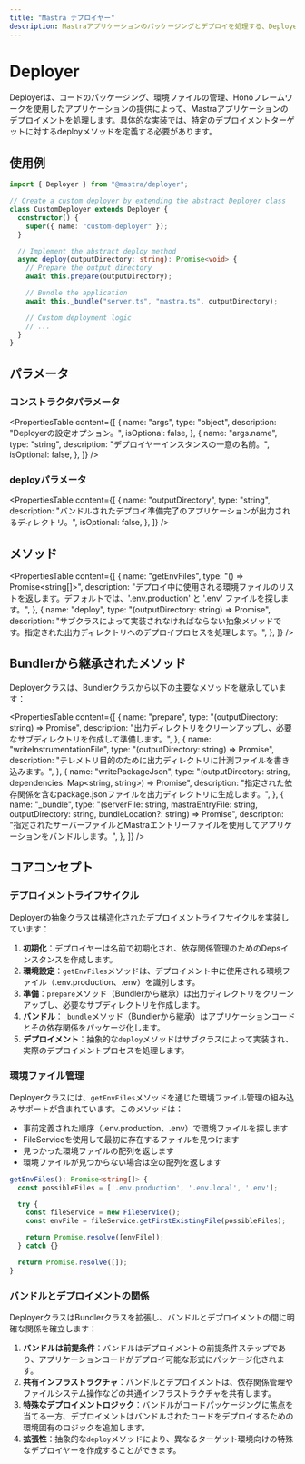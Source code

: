 ```yaml
---
title: "Mastra デプロイヤー"
description: Mastraアプリケーションのパッケージングとデプロイを処理する、Deployer抽象クラスのドキュメント。
---
```


# Deployer

Deployerは、コードのパッケージング、環境ファイルの管理、Honoフレームワークを使用したアプリケーションの提供によって、Mastraアプリケーションのデプロイメントを処理します。具体的な実装では、特定のデプロイメントターゲットに対するdeployメソッドを定義する必要があります。

## 使用例

```typescript
import { Deployer } from "@mastra/deployer";

// Create a custom deployer by extending the abstract Deployer class
class CustomDeployer extends Deployer {
  constructor() {
    super({ name: "custom-deployer" });
  }

  // Implement the abstract deploy method
  async deploy(outputDirectory: string): Promise<void> {
    // Prepare the output directory
    await this.prepare(outputDirectory);

    // Bundle the application
    await this._bundle("server.ts", "mastra.ts", outputDirectory);

    // Custom deployment logic
    // ...
  }
}
```

## パラメータ

### コンストラクタパラメータ

<PropertiesTable
  content={[
    {
      name: "args",
      type: "object",
      description: "Deployerの設定オプション。",
      isOptional: false,
    },
    {
      name: "args.name",
      type: "string",
      description: "デプロイヤーインスタンスの一意の名前。",
      isOptional: false,
    },
  ]}
/>

### deployパラメータ

<PropertiesTable
  content={[
    {
      name: "outputDirectory",
      type: "string",
      description:
        "バンドルされたデプロイ準備完了のアプリケーションが出力されるディレクトリ。",
      isOptional: false,
    },
  ]}
/>

## メソッド

<PropertiesTable
  content={[
    {
      name: "getEnvFiles",
      type: "() => Promise<string[]>",
      description:
        "デプロイ中に使用される環境ファイルのリストを返します。デフォルトでは、'.env.production' と '.env' ファイルを探します。",
    },
    {
      name: "deploy",
      type: "(outputDirectory: string) => Promise<void>",
      description:
        "サブクラスによって実装されなければならない抽象メソッドです。指定された出力ディレクトリへのデプロイプロセスを処理します。",
    },
  ]}
/>

## Bundlerから継承されたメソッド

Deployerクラスは、Bundlerクラスから以下の主要なメソッドを継承しています：

<PropertiesTable
  content={[
    {
      name: "prepare",
      type: "(outputDirectory: string) => Promise<void>",
      description:
        "出力ディレクトリをクリーンアップし、必要なサブディレクトリを作成して準備します。",
    },
    {
      name: "writeInstrumentationFile",
      type: "(outputDirectory: string) => Promise<void>",
      description:
        "テレメトリ目的のために出力ディレクトリに計測ファイルを書き込みます。",
    },
    {
      name: "writePackageJson",
      type: "(outputDirectory: string, dependencies: Map<string, string>) => Promise<void>",
      description:
        "指定された依存関係を含むpackage.jsonファイルを出力ディレクトリに生成します。",
    },
    {
      name: "_bundle",
      type: "(serverFile: string, mastraEntryFile: string, outputDirectory: string, bundleLocation?: string) => Promise<void>",
      description:
        "指定されたサーバーファイルとMastraエントリーファイルを使用してアプリケーションをバンドルします。",
    },
  ]}
/>

## コアコンセプト

### デプロイメントライフサイクル

Deployerの抽象クラスは構造化されたデプロイメントライフサイクルを実装しています：

1. **初期化**：デプロイヤーは名前で初期化され、依存関係管理のためのDepsインスタンスを作成します。
2. **環境設定**：`getEnvFiles`メソッドは、デプロイメント中に使用される環境ファイル（.env.production、.env）を識別します。
3. **準備**：`prepare`メソッド（Bundlerから継承）は出力ディレクトリをクリーンアップし、必要なサブディレクトリを作成します。
4. **バンドル**：`_bundle`メソッド（Bundlerから継承）はアプリケーションコードとその依存関係をパッケージ化します。
5. **デプロイメント**：抽象的な`deploy`メソッドはサブクラスによって実装され、実際のデプロイメントプロセスを処理します。

### 環境ファイル管理

Deployerクラスには、`getEnvFiles`メソッドを通じた環境ファイル管理の組み込みサポートが含まれています。このメソッドは：

- 事前定義された順序（.env.production、.env）で環境ファイルを探します
- FileServiceを使用して最初に存在するファイルを見つけます
- 見つかった環境ファイルの配列を返します
- 環境ファイルが見つからない場合は空の配列を返します

```typescript
getEnvFiles(): Promise<string[]> {
  const possibleFiles = ['.env.production', '.env.local', '.env'];

  try {
    const fileService = new FileService();
    const envFile = fileService.getFirstExistingFile(possibleFiles);

    return Promise.resolve([envFile]);
  } catch {}

  return Promise.resolve([]);
}
```

### バンドルとデプロイメントの関係

DeployerクラスはBundlerクラスを拡張し、バンドルとデプロイメントの間に明確な関係を確立します：

1. **バンドルは前提条件**：バンドルはデプロイメントの前提条件ステップであり、アプリケーションコードがデプロイ可能な形式にパッケージ化されます。
2. **共有インフラストラクチャ**：バンドルとデプロイメントは、依存関係管理やファイルシステム操作などの共通インフラストラクチャを共有します。
3. **特殊なデプロイメントロジック**：バンドルがコードパッケージングに焦点を当てる一方、デプロイメントはバンドルされたコードをデプロイするための環境固有のロジックを追加します。
4. **拡張性**：抽象的な`deploy`メソッドにより、異なるターゲット環境向けの特殊なデプロイヤーを作成することができます。
